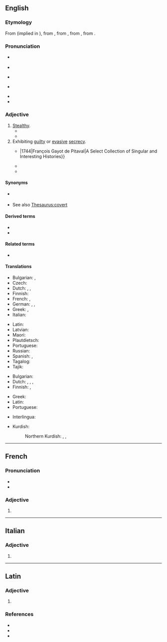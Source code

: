 ==English==

===Etymology===
{{root|en|ine-pro|*bʰer-}}
From {{inh|en|enm|-}} (implied in {{m|enm|furtyvely}}), from {{der|en|frm|furtif|t=stealthy}}, from {{der|en|la|fūrtīvus|t=stolen}}, from {{m|la|fūrtum|t=theft}}, from {{m|la|fūr|t=thief}}.

===Pronunciation===
* {{a|UK}} {{IPA|en|/ˈfɜːtɪv/}}
* {{audio|en|en-uk-Furtive.ogg|Audio (UK)}}
* {{a|AusE}} {{IPA|en|[ˈfɜːɾɪv]}}
* {{a|US}} {{IPA|en|[ˈfɝ.ɽɪv]}}
* {{audio|en|en-us-furtive.ogg|Audio (US)}}
* {{rhymes|en|ɜːtɪv|s=2}}

===Adjective===
{{en-adj}}

# [[stealthy|Stealthy]].
#*{{quote-book|en|1902|passage=At the edge of my kingdom scurry<br>⁠Creatures in feathers and furs—<br>Crows in a '''furtive''' hurry—<br>⁠Hungry and cringing curs|Alice MacDonald Fleming|[[s:Hand in Hand|Hand in Hand]]|section=[[s:In Camp|In Camp]]}}
#* {{quote-book|1=en|year=1967|author=J. A. Baker |title=The Peregrine|page=41|text=Gluttonous, hoarding jay; he should have hedge-hopped and lurched from tree to tree in his usual '''furtive''' manner.}}
# Exhibiting [[guilty]] or [[evasive]] [[secrecy]].
#*{{quote-book|en|passage=Thus, granting him to have been in Po{{long s}}{{long s}}e{{long s}}{{long s}}ion of his Son's E{{long s}}tate , it would only be a '''furtive''' and clandestine, not a public and avowed Po{{long s}}{{long s}}e{{long s}}{{long s}}ion}}|1744|François Gayot de Pitaval|A Select Collection of Singular and Interesting Histories}}
#*{{RQ:Dickens Tale of Two Cities|book=III|chapter=8|passage="Don't call me Solomon. Do you want to be the death of me?" asked the man, in a '''furtive''', frightened way.}}
#* {{RQ:Orwell 1984|page=31|passage=But that was merely a piece of '''furtive''' knowledge which he happened to possess because his memory was not satisfactorily under control.}}

====Synonyms====
* {{sense|stealthy}} {{l|en|surreptitious}}
* See also [[Thesaurus:covert]]

====Derived terms====
* {{l|en|furtively}}
* {{l|en|furtiveness}}

====Related terms====
* {{l|en|ferret}}

====Translations====
{{trans-top|stealthy}}
* Bulgarian: {{t+|bg|скрит}}, {{t+|bg|прикрит}}
* Czech: {{t|cs|kradmý}}
* Dutch: {{t+|nl|heimelijk}}, {{t+|nl|steels}}, {{t|nl|furtief}}
* Finnish: {{t+|fi|vaivihkainen}}
* French: {{t+|fr|furtif}}, {{t+|fr|subreptice}}
* German: {{t+|de|heimlich}}, {{t+|de|geheim}}, {{t+|de|tarnen|alt=Tarn-}}
* Greek: {{t+|el|λαθραίος|m}}, {{t+|el|κρυφός|m}}
* Italian: {{t+|it|furtivo}}
{{trans-mid}}
* Latin: {{t|la|furtīvus}}
* Latvian: {{t|lv|zaglīgs}}
* Maori: {{t|mi|whakamokeke}}
* Plautdietsch: {{t|pdt|heemlich}}
* Portuguese: {{t+|pt|furtivo}}
* Russian: {{t+|ru|скры́тный}}
* Spanish: {{t+|es|furtivo}}, {{t+|es|sigiloso}}
* Tagalog: {{t|tl|alimis}}
* Tajik: {{t+|tg|ноаён}}
{{trans-bottom}}

{{trans-top|exhibiting guilty or evasive secrecy}}
* Bulgarian: {{t+|bg|потаен}}
* Dutch: {{t+|nl|heimelijk}}, {{t+|nl|diefachtig}}, {{t+|nl|steels}}, {{t|nl|furtief}}
* Finnish: {{t+|fi|vaivihkainen}}, {{t+|fi|petollinen}}
{{trans-mid}}
* Greek: {{t+|el|φευγαλέος|m}}
* Latin: {{t|la|furtīvus}}
* Portuguese: {{t+|pt|furtivo}}
{{trans-bottom}}

{{checktrans-top}}
* Interlingua: {{t-check|ia|furtive}}
{{trans-mid}}
* Kurdish:
*: Northern Kurdish: {{t+check|kmr|dizîkî}}, {{t+check|kmr|nehînî}}, {{t+check|kmr|razberî}}
{{trans-bottom}}

----

==French==

===Pronunciation===
* {{fr-IPA}}
* {{audio|fr|LL-Q150 (fra)-Poslovitch-furtive.wav|Audio}}

===Adjective===
{{head|fr|adjective form}}

# {{feminine singular of|fr|furtif}}

----

==Italian==

===Adjective===
{{head|it|adjective form|g=f-p}}

# {{adj form of|it|furtivo||f|p}}

----

==Latin==

===Adjective===
{{la-adj-form|fūrtīve}}

# {{inflection of|la|fūrtīvus||m|voc|s}}

===References===
* {{R:L&S}}
* {{R:Elementary Lewis}}
* {{R:Gaffiot}}